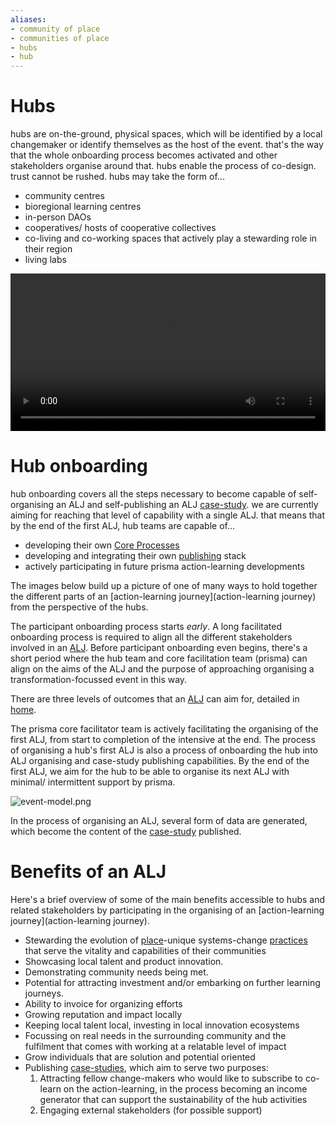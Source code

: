```yaml
---
aliases:
- community of place
- communities of place
- hubs
- hub
---
```


# Hubs
hubs are on-the-ground, physical spaces, which will be identified by a local changemaker or identify themselves as the host of the event. that's the way that the whole onboarding process becomes activated and other stakeholders organise around that. hubs enable the process of co-design. trust cannot be rushed. hubs may take the form of...

- community centres
- bioregional learning centres
- in-person DAOs
- cooperatives/ hosts of cooperative collectives
- co-living and co-working spaces that actively play a stewarding role in their region
- living labs

<video width="100%" controls>
    <source src="/hub-customer-profile.mp4" type="video/mp4" />
    Your browser does not support the video tag.
</video>

# Hub onboarding
hub onboarding covers all the steps necessary to become capable of self-organising an ALJ and self-publishing an ALJ [case-study](/patterns/case-study.md). we are currently aiming for reaching that level of capability with a single ALJ. that means that by the end of the first ALJ, hub teams are capable of... 

- developing their own [Core Processes](/processes)
- developing and integrating their own [publishing](/processes/process-infrastructuring/publishing.md) stack 
- actively participating in future prisma action-learning developments

The images below build up a picture of one of many ways to hold together the different parts of an [action-learning journey](action-learning journey) from the perspective of the hubs. 

The participant onboarding process starts *early*. A long facilitated onboarding process is required to align all the different stakeholders involved in an [ALJ](ALJ). Before participant onboarding even begins, there's a short period where the hub team and core facilitation team (prisma) can align on the aims of the ALJ and the purpose of approaching organising a transformation-focussed event in this way. 

There are three levels of outcomes that an [ALJ](ALJ) can aim for, detailed in [home](/index.md). 

The prisma core facilitator team is actively facilitating the organising of the first ALJ, from start to completion of the intensive at the end. The process of organising a hub's first ALJ is also a process of onboarding the hub into ALJ organising and case-study publishing capabilities. By the end of the first ALJ, we aim for the hub to be able to organise its next ALJ with minimal/ intermittent support by prisma. 

![event-model.png](/event-model.png)

In the process of organising an ALJ, several form of data are generated, which become the content of the [case-study](/patterns/case-study.md) published. 
# Benefits of an ALJ
Here's a brief overview of some of the main benefits accessible to hubs and related stakeholders by participating in the organising of an [action-learning journey](action-learning journey).

- Stewarding the evolution of [place](/glossary/Place.md)-unique systems-change [practices](practices) that serve the vitality and capabilities of their communities
- Showcasing local talent and product innovation.
- Demonstrating community needs being met.
- Potential for attracting investment and/or embarking on further learning journeys.
- Ability to invoice for organizing efforts
- Growing reputation and impact locally
- Keeping local talent local, investing in local innovation ecosystems
- Focussing on real needs in the surrounding community and the fulfilment that comes with working at a relatable level of impact
- Grow individuals that are solution and potential oriented
- Publishing [case-studies](/patterns/case-study.md), which aim to serve two purposes:
	1. Attracting fellow change-makers who would like to subscribe to co-learn on the action-learning, in the process becoming an income generator that can support the sustainability of the hub activities
	2. Engaging external stakeholders (for possible support)

